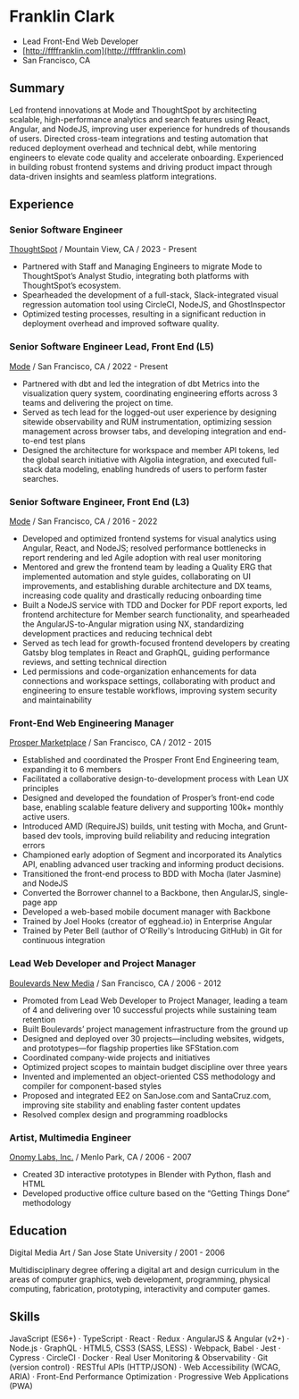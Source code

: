 # Franklin Clark
 - Lead Front-End Web Developer
 - [http://ffffranklin.com](http://ffffranklin.com)
 - San Francisco, CA

## Summary

Led frontend innovations at Mode and ThoughtSpot by architecting scalable,
high-performance analytics and search features using React, Angular, and NodeJS, improving user
experience for hundreds of thousands of users. Directed cross-team integrations and testing
automation that reduced deployment overhead and technical debt, while mentoring engineers to
elevate code quality and accelerate onboarding. Experienced in building robust frontend systems
and driving product impact through data-driven insights and seamless platform integrations.

## Experience

### Senior Software Engineer
[ThoughtSpot](https://www.thoughtspot.com) / Mountain View, CA / 2023 - Present

 - Partnered with Staff and Managing Engineers to migrate Mode to ThoughtSpot’s
Analyst Studio, integrating both platforms with ThoughtSpot’s ecosystem.
 - Spearheaded the development of a full-stack, Slack-integrated visual regression
automation tool using CircleCI, NodeJS, and GhostInspector
 - Optimized testing processes, resulting in a significant reduction in deployment
overhead and improved software quality.

### Senior Software Engineer Lead, Front End (L5)
[Mode](https://www.mode.com) / San Francisco, CA / 2022 - Present

 - Partnered with dbt and led the integration of dbt Metrics into the visualization
query system, coordinating engineering efforts across 3 teams and delivering
the project on time.
 - Served as tech lead for the logged-out user experience by designing sitewide
observability and RUM instrumentation, optimizing session management across
browser tabs, and developing integration and end-to-end test plans
 - Designed the architecture for workspace and member API tokens, led the global
search initiative with Algolia integration, and executed full-stack data modeling,
enabling hundreds of users to perform faster searches.

### Senior Software Engineer, Front End (L3)
[Mode](https://www.mode.com) / San Francisco, CA / 2016 - 2022

 - Developed and optimized frontend systems for visual analytics using Angular,
React, and NodeJS; resolved performance bottlenecks in report rendering and
led Agile adoption with real user monitoring
 - Mentored and grew the frontend team by leading a Quality ERG that implemented
automation and style guides, collaborating on UI improvements, and establishing
durable architecture and DX teams, increasing code quality and drastically
reducing onboarding time
 - Built a NodeJS service with TDD and Docker for PDF report exports, led
frontend architecture for Member search functionality, and spearheaded the
AngularJS-to-Angular migration using NX, standardizing development practices
and reducing technical debt
 - Served as tech lead for growth-focused frontend developers by creating Gatsby
blog templates in React and GraphQL, guiding performance reviews, and setting
technical direction
 - Led permissions and code-organization enhancements for data connections
and workspace settings, collaborating with product and engineering to ensure
testable workflows, improving system security and maintainability

### Front-End Web Engineering Manager
[Prosper Marketplace](https://www.prosper.com) / San Francisco, CA / 2012 - 2015

 - Established and coordinated the Prosper Front End Engineering team, expanding
it to 6 members
 - Facilitated a collaborative design-to-development process with Lean UX
principles
 - Designed and developed the foundation of Prosper’s front-end code base,
enabling scalable feature delivery and supporting 100k+ monthly active users.
 - Introduced AMD (RequireJS) builds, unit testing with Mocha, and Grunt-based
dev tools, improving build reliability and reducing integration errors
 - Championed early adoption of Segment and incorporated its Analytics API,
enabling advanced user tracking and informing product decisions.
 - Transitioned the front-end process to BDD with Mocha (later Jasmine) and
NodeJS
 - Converted the Borrower channel to a Backbone, then AngularJS, single-page app
 - Developed a web-based mobile document manager with Backbone
 - Trained by Joel Hooks (creator of egghead.io) in Enterprise Angular
 - Trained by Peter Bell (author of O'Reilly's Introducing GitHub) in Git for
continuous integration

### Lead Web Developer and Project Manager
[Boulevards New Media](http://boulevards.com) / San Francisco, CA / 2006 - 2012

 - Promoted from Lead Web Developer to Project Manager, leading a team of 4 and
delivering over 10 successful projects while sustaining team retention
 - Built Boulevards’ project management infrastructure from the ground up
 - Designed and deployed over 30 projects—including websites, widgets, and
prototypes—for flagship properties like SFStation.com
 - Coordinated company-wide projects and initiatives
 - Optimized project scopes to maintain budget discipline over three years
 - Invented and implemented an object-oriented CSS methodology and compiler
for component-based styles
 - Proposed and integrated EE2 on SanJose.com and SantaCruz.com, improving
site stability and enabling faster content updates
 - Resolved complex design and programming roadblocks

### Artist, Multimedia Engineer
[Onomy Labs, Inc.](http://www.onomy.com) / Menlo Park, CA / 2006 - 2007

 - Created 3D interactive prototypes in Blender with Python, flash and HTML
 - Developed productive office culture based on the “Getting Things Done” methodology

## Education
Digital Media Art / San Jose State University / 2001 - 2006

Multidisciplinary degree offering a digital art and design curriculum in the areas of computer graphics, web development, programming, physical computing, fabrication, prototyping, interactivity and computer games.

## Skills

JavaScript (ES6+) · TypeScript · React · Redux · AngularJS & Angular (v2+) · Node.js · GraphQL · HTML5,
CSS3 (SASS, LESS) · Webpack, Babel · Jest · Cypress · CircleCI · Docker · Real User Monitoring &
Observability · Git (version control) · RESTful APIs (HTTP/JSON) · Web Accessibility (WCAG, ARIA) ·
Front-End Performance Optimization · Progressive Web Applications (PWA)

